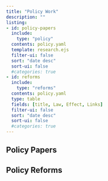 ```yaml
---
title: "Policy Work"
description: "" 
listing:
- id: policy-papers
  include: 
    type: "policy"
  contents: policy.yaml
  template: research.ejs
  filter-ui: false
  sort: "date desc"
  sort-ui: false
  #categories: true
- id: reforms
  include: 
    type: "reforms"
  contents: policy.yaml
  type: table
  fields: [title, Law, Effect, Links]
  filter-ui: false
  sort: "date desc"
  sort-ui: false
  #categories: true
---
```


<!-- See about omitting columns by table -->

<!-- I have worked as a policy analyst in the Executive and Legislative branches of City of Porto Alegre, Brazil, where I got to work on important economic reforms. I also discuss policy issues as a regular contributor to [Exame](https://exame.com/autor/joao-pedro-bastos/), one of the most popular media outlets in Brazil." -->

## Policy Papers

:::{#policy-papers}
:::

## Policy Reforms

:::{#reforms}
::: 

